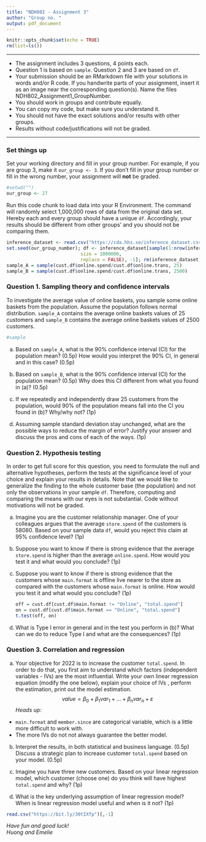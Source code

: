 ```yaml
---
title: "NDH802 - Assignment 3"
author: "Group no. "
output: pdf_document
---
```


```r
knitr::opts_chunk$set(echo = TRUE)
rm(list=ls())
```

------------------------------------------------------------------------

-   The assignment includes 3 questions, 4 points each.
-   Question 1 is based on `sample`. Question 2 and 3 are based on `df`.
-   Your submission should be an RMarkdown file with your solutions in words and/or R code. If you handwrite parts of your assignment, insert it as an image near the corresponding question(s). Name the files NDH802_Assignment1_GroupNumber.
-   You should work in groups and contribute equally.
-   You can copy my code, but make sure you understand it.
-   You should not have the exact solutions and/or results with other groups.
-   Results without code/justifications will not be graded.

------------------------------------------------------------------------

### Set things up

Set your working directory and fill in your group number. For example, if you are group 3, make it `our_group <- 3`. If you don't fill in your group number or fill in the wrong number, your assignment will **not** be graded.

```r
#setwd("")
our_group <- 27
```

Run this code chunk to load data into your R Environment. The command will randomly select 1,000,000 rows of data from the original data set. Hereby each and every group should have a unique `df`. Accordingly, your results should be different from other groups' and you should not be comparing them.

```r
inference_dataset <- read.csv("https://cda.hhs.se/inference_dataset.csv")
set.seed(our_group_number); df <- inference_dataset[sample(1:nrow(inference_dataset),
                           size = 1000000,
                           replace = FALSE), -1]; rm(inference_dataset)
sample_A = sample(cust.df$online.spend/cust.df$online.trans, 25)
sample_B = sample(cust.df$online.spend/cust.df$online.trans, 2500)
```

\newpage

### Question 1. Sampling theory and confidence intervals

To investigate the average value of online baskets, you sample some online baskets from the population. Assume the population follows normal distribution. `sample_A` contains the average online baskets values of 25 customers and `sample_B` contains the average online baskets values of 2500 customers.

```r
#sample
```

(a) Based on `sample_A`, what is the 90% confidence interval (CI) for the population mean? (0.5p) How would you interpret the 90% CI, in general and in this case? (0.5p)

(b) Based on `sample_B`, what is the 90% confidence interval (CI) for the population mean? (0.5p) Why does this CI different from what you found in (a)? (0.5p)

(c) If we repeatedly and independently draw 25 customers from the population, would 90% of the population means fall into the CI you found in (b)? Why/why not? (1p)

(d) Assuming sample standard deviation stay unchanged, what are the possible ways to reduce the margin of error? Justify your answer and discuss the pros and cons of each of the ways. (1p)

### Question 2. Hypothesis testing

In order to get full score for this question, you need to formulate the null and alternative hypotheses, perform the tests at the significance level of your choice and explain your results in details. Note that we would like to generalize the finding to the whole customer base (the population) and not only the observations in your sample `df`. Therefore, computing and comparing the means with our eyes is not substantial. Code without motivations will not be graded.

(a) Imagine you are the customer relationship manager. One of your colleagues argues that the average `store.spend` of the customers is 58080. Based on your sample data `df`, would you reject this claim at 95% confidence level? (1p)

```{=html}
<!-- -->
```
(b) Suppose you want to know if there is strong evidence that the average `store.spend` is higher than the average `online.spend`. How would you test it and what would you conclude? (1p)

(c) Suppose you want to know if there is strong evidence that the customers whose `main.format` is offline live nearer to the store as compared with the customers whose `main.format` is online. How would you test it and what would you conclude? (1p)

    ```r
    off = cust.df[cust.df$main.format != "Online", "total.spend"]
    on = cust.df[cust.df$main.format == "Online", "total.spend"]
    t.test(off, on)
    ```

(d) What is Type I error in general and in the test you perform in (b)? What can we do to reduce Type I and what are the consequences? (1p)

\newpage

### Question 3. Correlation and regression

(a) Your objective for 2022 is to increase the customer `total.spend`. In order to do that, you first aim to understand which factors (independent variables - IVs) are the most influential. Write your own linear regression equation (modify the one below), explain your choice of IVs \footnote{You are free to include any variables in `df` as your IVs}, perform the estimation, print out the model estimation. $$ value = \beta_0 + \beta_1var_1 + \ldots + \beta_nvar_n + \varepsilon $$ *Heads up:*

-   `main.format` and `member.since` are categorical variable, which is a little more difficult to work with.
-   The more IVs do not not always guarantee the better model.

(b) Interpret the results, in both statistical and business language. (0.5p)\
    Discuss a strategic plan to increase customer `total.spend` based on your model. (0.5p)

(c) Imagine you have three new customers. Based on your linear regression model, which customer (choose one) do you think will have highest `total.spend` and why? (1p)

(d) What is the key underlying assumption of linear regression model? When is linear regression model useful and when is it not? (1p)

```r
read.csv("https://bit.ly/30tIXfp")[,-1]
```

\vfill

*Have fun and good luck!*\
*Huong and Emelie*
